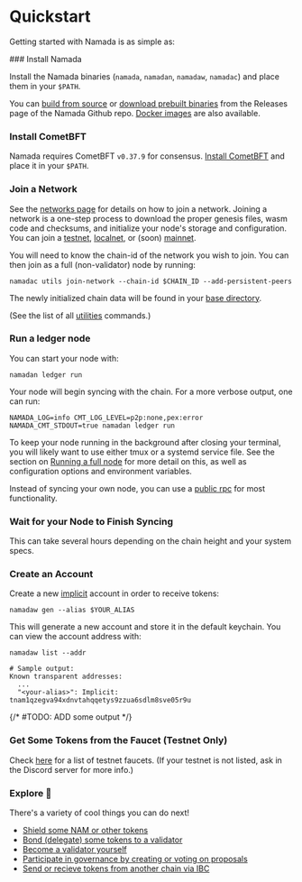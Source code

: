 
# Quickstart

Getting started with Namada is as simple as:  

<Steps>
### Install Namada
 
Install the Namada binaries (`namada`, `namadan`, `namadaw`, `namadac`) and place them in your `$PATH`.  

You can [build from source](./install/source.mdx) or [download prebuilt binaries](./install/binaries.mdx) from the Releases page of the Namada Github repo.
[Docker images](./install/docker.mdx) are also available.
 
### Install CometBFT
 
Namada requires CometBFT `v0.37.9` for consensus. [Install CometBFT](./installing-cometbft.mdx) and place it in your `$PATH`.

### Join a Network
 
See the [networks page](../networks.mdx) for details on how to join a network. Joining a network is a one-step process to download the proper genesis files, wasm code and checksums, and initialize your node's storage and configuration.
You can join a [testnet](../networks/testnets.mdx), [localnet](../operators/networks/local-network.mdx), or (soon) [mainnet](../networks/mainnets.mdx).  

You will need to know the chain-id of the network you wish to join. You can then join as a full (non-validator) node by running:
```shell copy
namadac utils join-network --chain-id $CHAIN_ID --add-persistent-peers
```

The newly initialized chain data will be found in your [base directory](../operators/ledger/base-directory.mdx).  

(See the list of all [utilities](../utils.mdx) commands.)

### Run a ledger node

You can start your node with:

```shell copy
namadan ledger run
```
Your node will begin syncing with the chain.
For a more verbose output, one can run:

```shell copy
NAMADA_LOG=info CMT_LOG_LEVEL=p2p:none,pex:error NAMADA_CMT_STDOUT=true namadan ledger run
```
To keep your node running in the background after closing your terminal, you will likely want to use either tmux or a systemd service file.
See the section on [Running a full node](../operators/ledger/running-a-full-node.mdx) for more detail on this, as well as configuration options and environment variables.  

Instead of syncing your own node, you can use a [public rpc](./public-rpc.mdx) for most functionality.

### Wait for your Node to Finish Syncing
This can take several hours depending on the chain height and your system specs.

### Create an Account
 
Create a new [implicit](../users/transparent-accounts.mdx) account in order to receive tokens:

```shell copy
namadaw gen --alias $YOUR_ALIAS
```
This will generate a new account and store it in the default keychain. You can view the account address with:

```shell copy
namadaw list --addr

# Sample output:
Known transparent addresses:
  ...
  "<your-alias>": Implicit: tnam1qzegva94xdnvtahqqetys9zzua6sdlm8sve05r9u
```

{/* #TODO: ADD some output */}

### Get Some Tokens from the Faucet (Testnet Only)
 
Check [here](../networks/testnets/faucet.mdx) for a list of testnet faucets.
(If your testnet is not listed, ask in the Discord server for more info.)

### Explore 🚀

There's a variety of cool things you can do next!
- [Shield some NAM or other tokens](../users/shielded-accounts/shielded-transfers.mdx)
- [Bond (delegate) some tokens to a validator](../users/delegators.mdx)
- [Become a validator yourself](../operators/validators.mdx)
- [Participate in governance by creating or voting on proposals](../users/governance.mdx)
- [Send or recieve tokens from another chain via IBC](../users/ibc.mdx)
</Steps>

